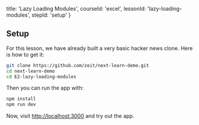 
  title: 'Lazy Loading Modules',
  courseId: 'excel',
  lessonId: 'lazy-loading-modules',
  stepId: 'setup'
}

## Setup

For this lesson, we have already built a very basic hacker news clone.
Here is how to get it:

```bash
git clone https://github.com/zeit/next-learn-demo.git
cd next-learn-demo
cd E2-lazy-loading-modules
```

Then you can run the app with:

```bash
npm install
npm run dev
```

Now, visit <http://localhost:3000> and try out the app.


